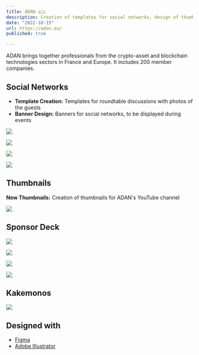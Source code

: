 ```yaml
---
title: ADAN 🇪🇺
description: Creation of templates for social networks, design of thumbnails for YouTube, NFT design, creation of Kakemonos and Sponsor Deck.
date: "2022-10-15"
url: https://adan.eu/
published: true

---
```


ADAN brings together professionals from the crypto-asset and blockchain technologies sectors in France and Europe. It includes 200 member companies.

## Social Networks

- **Template Creation:** Templates for roundtable discussions with photos of the guests
- **Banner Design:** Banners for social networks, to be displayed during events

![](/adan-twitter.webp)

![](/adan-cff.webp)

![](/cff-cool-1.webp)

![](/cff-cool-2.webp)

## Thumbnails

**New Thumbnails:** Creation of thumbnails for ADAN's YouTube channel

![](/adan-youtube.webp)

## Sponsor Deck

![](/sponso-1.webp)

![](/sponso-2.webp)

![](/sponso-3.webp)

![](/sponso-4.webp)

## Kakemonos

![](/kakemono-nft.webp)

## Designed with

- [Figma](https://www.figma.com/)
- [Adobe Illustrator](https://www.adobe.com/fr/products/illustrator.html)
